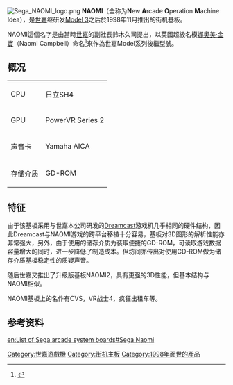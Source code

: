 {{expand|time=2011-10-07T09:44:16+00:00}}
{{noteTA
|G1=Games
|G2=Sega
}}
[[File:Sega_NAOMI_logo.png|thumb]]
'''NAOMI'''（全称为'''N'''ew '''A'''rcade '''O'''peration '''M'''achine '''I'''dea），是[[世嘉|世嘉]]继研发[[Model_3|Model 3]]之后於1998年11月推出的街机基板。

NAOMI這個名字是由當時[[世嘉|世嘉]]的副社長鈴木久司提出，以英國超級名模[[娜奧美·金寶|娜奧美·金寶]]（Naomi Campbell）命名<ref>{{cite book |last1=Horowitz |first1=Ken |title=The Sega Arcade Revolution: A History in 62 Games |date=22 June 2018 |publisher=[[McFarland_&_Company|McFarland & Company]] |isbn=978-1-4766-7225-0 |page=210 |url=https://books.google.com/books?id=xT1jDwAAQBAJ&pg=PA210}}</ref>來作為世嘉Model系列後繼型號。

== 概况 ==
{| class="wikitable" 
|- 
| CPU||日立SH4 
|- 
| GPU||PowerVR Series 2
|- 
| 声音卡||Yamaha AICA 
|- 
| 存储介质||GD-ROM 
|}

== 特征 ==
由于该基板采用与世嘉本公司研发的[[Dreamcast|Dreamcast]]游戏机几乎相同的硬件结构，因此Dreamcast与NAOMI游戏的跨平台移植十分容易，基板对3D图形的解析性能亦非常强大，另外，由于使用的储存介质为装取便捷的GD-ROM，可读取游戏数据容量增大的同时，进一步降低了制造成本。但坊间亦传出对使用GD-ROM做为储存介质基板稳定性的质疑声音。

随后世嘉又推出了升级版基板NAOMI2，具有更强的3D性能，但基本结构与NAOMI相似。

NAOMI基板上的名作有CVS，VR战士4，疯狂出租车等。

== 参考资料 ==
{{reflist}}

{{世嘉}}

[[Category:世嘉遊戲機|Category:世嘉遊戲機]]
[[Category:街机主板|Category:街机主板]]
[[Category:1998年面世的產品|Category:1998年面世的產品]]
[[en:List_of_Sega_arcade_system_boards#Sega_Naomi|en:List of Sega arcade system boards#Sega Naomi]]